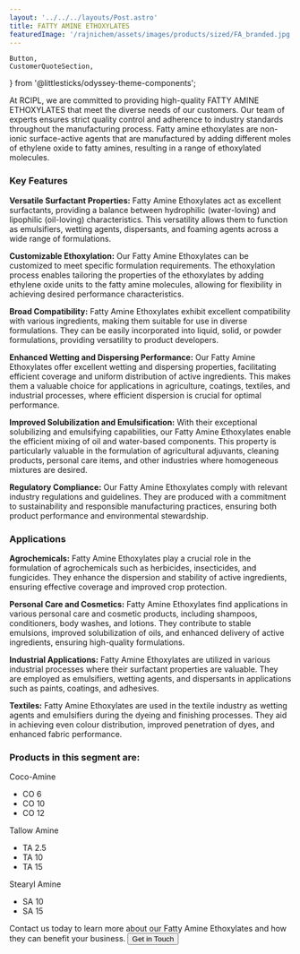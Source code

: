 ```yaml
---
layout: '../../../layouts/Post.astro'
title: FATTY AMINE ETHOXYLATES
featuredImage: '/rajnichem/assets/images/products/sized/FA_branded.jpg'
---
```

	Button,
	CustomerQuoteSection,
} from '@littlesticks/odyssey-theme-components';

At RCIPL, we are committed to providing high-quality FATTY AMINE ETHOXYLATES that meet the diverse needs of our customers. Our team of experts ensures strict quality control and adherence to industry standards throughout the manufacturing process. Fatty amine ethoxylates are non-ionic surface-active agents that are manufactured by adding different moles of ethylene oxide to fatty amines, resulting in a range of ethoxylated molecules.

### Key Features

**Versatile Surfactant Properties:** Fatty Amine Ethoxylates act as excellent surfactants, providing a balance between hydrophilic (water-loving) and lipophilic (oil-loving) characteristics. This versatility allows them to function as emulsifiers, wetting agents, dispersants, and foaming agents across a wide range of formulations.

**Customizable Ethoxylation:** Our Fatty Amine Ethoxylates can be customized to meet specific formulation requirements. The ethoxylation process enables tailoring the properties of the ethoxylates by adding ethylene oxide units to the fatty amine molecules, allowing for flexibility in achieving desired performance characteristics.

**Broad Compatibility:** Fatty Amine Ethoxylates exhibit excellent compatibility with various ingredients, making them suitable for use in diverse formulations. They can be easily incorporated into liquid, solid, or powder formulations, providing versatility to product developers.

**Enhanced Wetting and Dispersing Performance:** Our Fatty Amine Ethoxylates offer excellent wetting and dispersing properties, facilitating efficient coverage and uniform distribution of active ingredients. This makes them a valuable choice for applications in agriculture, coatings, textiles, and industrial processes, where efficient dispersion is crucial for optimal performance.

**Improved Solubilization and Emulsification:** With their exceptional solubilizing and emulsifying capabilities, our Fatty Amine Ethoxylates enable the efficient mixing of oil and water-based components. This property is particularly valuable in the formulation of agricultural adjuvants, cleaning products, personal care items, and other industries where homogeneous mixtures are desired.

**Regulatory Compliance:** Our Fatty Amine Ethoxylates comply with relevant industry regulations and guidelines. They are produced with a commitment to sustainability and responsible manufacturing practices, ensuring both product performance and environmental stewardship.

### Applications

**Agrochemicals:** Fatty Amine Ethoxylates play a crucial role in the formulation of agrochemicals such as herbicides, insecticides, and fungicides. They enhance the dispersion and stability of active ingredients, ensuring effective coverage and improved crop protection.

**Personal Care and Cosmetics:** Fatty Amine Ethoxylates find applications in various personal care and cosmetic products, including shampoos, conditioners, body washes, and lotions. They contribute to stable emulsions, improved solubilization of oils, and enhanced delivery of active ingredients, ensuring high-quality formulations.

**Industrial Applications:** Fatty Amine Ethoxylates are utilized in various industrial processes where their surfactant properties are valuable. They are employed as emulsifiers, wetting agents, and dispersants in applications such as paints, coatings, and adhesives.

**Textiles:** Fatty Amine Ethoxylates are used in the textile industry as wetting agents and emulsifiers during the dyeing and finishing processes. They aid in achieving even colour distribution, improved penetration of dyes, and enhanced fabric performance.

### Products in this segment are:

Coco-Amine
- CO 6
- CO 10
- CO 12

Tallow Amine
- TA 2.5
- TA 10
- TA 15

Stearyl Amine
- SA 10
- SA 15

Contact us today to learn more about our Fatty Amine Ethoxylates and how they can benefit your business.
<Button href="/rajnichem/company/contact" customIcon>
    <span id="CTA-button-text">Get in Touch</span>
        <Fragment slot="icon">
			<Icon id="CTA-button-icon" name="ic:round-keyboard-arrow-right" />
		</Fragment>
</Button>
